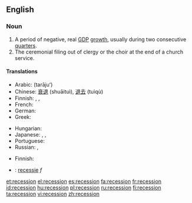 ==English==
{{wikipedia}}

===Noun===
{{en-noun}}

# A period of negative, real [[GDP]] [[growth]], usually during two consecutive  [[quarter]]s.
# The ceremonial filing out of clergy or the choir at the end of a church service.

====Translations====
{{trans-top|a period of negative, real GDP growth, usually during two consecutive quarters}}
* Arabic: {{Arab|[[تراجع]]}} (tarājuʻ)
* Chinese: [[衰退]] (shuāituì), [[退去]] (tuìqù)
* Finnish: {{t-|fi|taantuma}}, {{t-|fi|laskusuhdanne}}, {{t+|fi|lama}}
* French: {{t+|fr|récession|f}}
* German: {{t+|de|Rezession|f}}
* Greek: {{t+|el|ύφεση|f|tr=ýfesi|sc=Grek}}
{{trans-mid}}
* Hungarian: {{t|hu|recesszió}}
* Japanese: {{t+|ja|不況|tr=[[ふきょう]], fukyō|sc=Jpan}}, {{t+|ja|退去|tr=[[たいきょ]], taikyo|sc=Jpan}}, {{t+|ja|衰退|tr=[[すいたい]], suitai|sc=Jpan}}
* Portuguese: {{t|pt|recessão|f}}
* Russian: {{t+|ru|спад|m|tr=spad|sc=Cyrl}}, {{t+|ru|рецессия|f|tr=retséssijia|sc=Cyrl}}
{{trans-bottom}}

{{trans-top|the ceremonial filing out of clergy or the choir at the end of a church service}}
* Finnish: {{t+|fi|lama}}
{{trans-mid}}
{{trans-bottom}}

{{checktrans-top}}
* {{ttbc|Dutch}}: [[recessie]] ''f''
{{checktrans-mid}}
{{checktrans-bottom}}

[[et:recession]]
[[el:recession]]
[[es:recession]]
[[fa:recession]]
[[fr:recession]]
[[id:recession]]
[[hu:recession]]
[[pl:recession]]
[[ru:recession]]
[[fi:recession]]
[[ta:recession]]
[[vi:recession]]
[[zh:recession]]